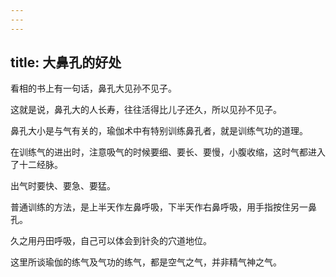 ```yaml
---
---
---
```

title: 大鼻孔的好处
---




看相的书上有一句话，鼻孔大见孙不见子。

这就是说，鼻孔大的人长寿，往往活得比儿子还久，所以见孙不见子。

鼻孔大小是与气有关的，瑜伽术中有特别训练鼻孔者，就是训练气功的道理。

在训练气的进出时，注意吸气的时候要细、要长、要慢，小腹收缩，这时气都进入了十二经脉。

出气时要快、要急、要猛。

普通训练的方法，是上半天作左鼻呼吸，下半天作右鼻呼吸，用手指按住另一鼻孔。

久之用丹田呼吸，自己可以体会到针灸的穴道地位。

这里所谈瑜伽的练气及气功的练气，都是空气之气，并非精气神之气。